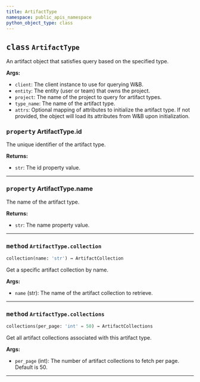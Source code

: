 ```yaml
---
title: ArtifactType
namespace: public_apis_namespace
python_object_type: class
---
```









## <kbd>class</kbd> `ArtifactType`
An artifact object that satisfies query based on the specified type. 



**Args:**
 
 - `client`:  The client instance to use for querying W&B. 
 - `entity`:  The entity (user or team) that owns the project. 
 - `project`:  The name of the project to query for artifact types. 
 - `type_name`:  The name of the artifact type. 
 - `attrs`:  Optional mapping of attributes to initialize the artifact type. If not provided,  the object will load its attributes from W&B upon initialization. 


### <kbd>property</kbd> ArtifactType.id

The unique identifier of the artifact type. 



**Returns:**
 - `str`: The id property value.
---

### <kbd>property</kbd> ArtifactType.name

The name of the artifact type. 





**Returns:**
 - `str`: The name property value.
---

### <kbd>method</kbd> `ArtifactType.collection`

```python
collection(name: 'str') → ArtifactCollection
```

Get a specific artifact collection by name. 



**Args:**
 
 - `name` (str):  The name of the artifact collection to retrieve. 

---

### <kbd>method</kbd> `ArtifactType.collections`

```python
collections(per_page: 'int' = 50) → ArtifactCollections
```

Get all artifact collections associated with this artifact type. 



**Args:**
 
 - `per_page` (int):  The number of artifact collections to fetch per page.  Default is 50. 

---

